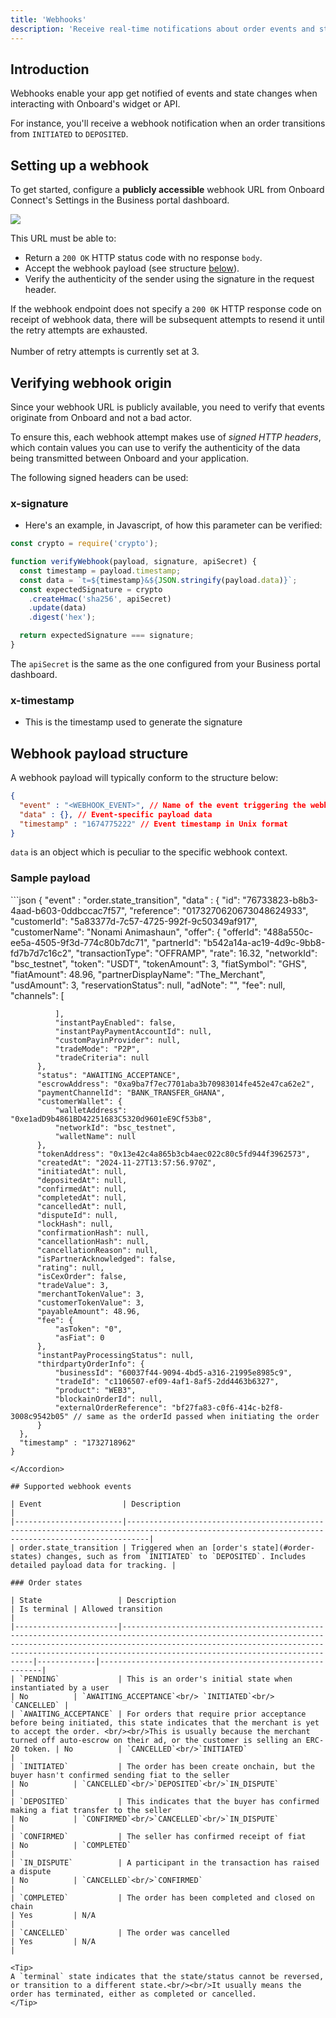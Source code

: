 ```yaml
---
title: 'Webhooks'
description: 'Receive real-time notifications about order events and state changes'
---
```


## Introduction

Webhooks enable your app get notified of events and state changes when interacting with Onboard's widget or API.

For instance, you'll receive a webhook notification when an order transitions from `INITIATED` to `DEPOSITED`.

## Setting up a webhook

To get started, configure a **publicly accessible** webhook URL from Onboard Connect's Settings in the Business portal dashboard.

<Frame>
    <img src="https://i.imgur.com/L2ifnr8.png" style={{ borderRadius: '0.5rem' }} />
</Frame>

This URL must be able to:

- Return a `200 OK` HTTP status code with no response `body`.
- Accept the webhook payload (see structure [below](#webhook-payload-structure)).
- Verify the authenticity of the sender using the signature in the request header.

<Warning>If the webhook endpoint does not specify a `200 0K` HTTP response code on receipt of webhook data, there will be subsequent attempts to resend it until the retry attempts are exhausted.<br/><br/>Number of retry attempts is currently set at 3.</Warning>

## Verifying webhook origin

Since your webhook URL is publicly available, you need to verify that events originate from Onboard and not a bad actor.

To ensure this, each webhook attempt makes use of *signed HTTP headers*, which contain values you can use to verify the authenticity of the data being transmitted between Onboard and your application.

The following signed headers can be used:

### x-signature

- Here's an example, in Javascript, of how this parameter can be verified:

```javascript
const crypto = require('crypto');

function verifyWebhook(payload, signature, apiSecret) {
  const timestamp = payload.timestamp;
  const data = `t=${timestamp}&${JSON.stringify(payload.data)}`;
  const expectedSignature = crypto
    .createHmac('sha256', apiSecret)
    .update(data)
    .digest('hex');

  return expectedSignature === signature;
}
```

<Tip>The `apiSecret` is the same as the one configured from your Business portal dashboard.</Tip>

### x-timestamp
- This is the timestamp used to generate the signature

## Webhook payload structure
A webhook payload will typically conform to the structure below:

```json
{
  "event" : "<WEBHOOK_EVENT>", // Name of the event triggering the webhook
  "data" : {}, // Event-specific payload data
  "timestamp" : "1674775222" // Event timestamp in Unix format
}
```

<Tip>`data` is an object which is peculiar to the specific webhook context.</Tip>

### Sample payload

<Accordion title="order.state_transition">
  ```json
    {
      "event" : "order.state_transition",
      "data" : {
          "id": "76733823-b8b3-4aad-b603-0ddbccac7f57",
          "reference": "0173270620673048624933",
          "customerId": "5a83377d-7c57-4725-992f-9c50349af917",
          "customerName": "Nonami Animashaun",
          "offer": {
              "offerId": "488a550c-ee5a-4505-9f3d-774c80b7dc71",
              "partnerId": "b542a14a-ac19-4d9c-9bb8-fd7b7d7c16c2",
              "transactionType": "OFFRAMP",
              "rate": 16.32,
              "networkId": "bsc_testnet",
              "token": "USDT",
              "tokenAmount": 3,
              "fiatSymbol": "GHS",
              "fiatAmount": 48.96,
              "partnerDisplayName": "The_Merchant",
              "usdAmount": 3,
              "reservationStatus": null,
              "adNote": "",
              "fee": null,
              "channels": [

              ],
              "instantPayEnabled": false,
              "instantPayPaymentAccountId": null,
              "customPayinProvider": null,
              "tradeMode": "P2P",
              "tradeCriteria": null
          },
          "status": "AWAITING_ACCEPTANCE",
          "escrowAddress": "0xa9ba7f7ec7701aba3b70983014fe452e47ca62e2",
          "paymentChannelId": "BANK_TRANSFER_GHANA",
          "customerWallet": {
              "walletAddress": "0xe1adD9b4861BD42251683C5320d9601eE9Cf53b8",
              "networkId": "bsc_testnet",
              "walletName": null
          },
          "tokenAddress": "0x13e42c4a865b3cb4aec022c80c5fd944f3962573",
          "createdAt": "2024-11-27T13:57:56.970Z",
          "initiatedAt": null,
          "depositedAt": null,
          "confirmedAt": null,
          "completedAt": null,
          "cancelledAt": null,
          "disputeId": null,
          "lockHash": null,
          "confirmationHash": null,
          "cancellationHash": null,
          "cancellationReason": null,
          "isPartnerAcknowledged": false,
          "rating": null,
          "isCexOrder": false,
          "tradeValue": 3,
          "merchantTokenValue": 3,
          "customerTokenValue": 3,
          "payableAmount": 48.96,
          "fee": {
              "asToken": "0",
              "asFiat": 0
          },
          "instantPayProcessingStatus": null,
          "thirdpartyOrderInfo": {
              "businessId": "60037f44-9094-4bd5-a316-21995e8985c9",
              "tradeId": "c1106507-ef09-4af1-8af5-2dd4463b6327",
              "product": "WEB3",
              "blockainOrderId": null,
              "externalOrderReference": "bf27fa83-c0f6-414c-b2f8-3008c9542b05" // same as the orderId passed when initiating the order
          }
      },
      "timestamp" : "1732718962"
    }
  ```
</Accordion>

## Supported webhook events

| Event                  | Description                                                                                                                                     |
|------------------------|-------------------------------------------------------------------------------------------------------------------------------------------------|
| order.state_transition | Triggered when an [order's state](#order-states) changes, such as from `INITIATED` to `DEPOSITED`. Includes detailed payload data for tracking. |

### Order states

| State                 | Description                                                                                                                                                                                                                                                        | Is terminal | Allowed transition                                      |
|-----------------------|--------------------------------------------------------------------------------------------------------------------------------------------------------------------------------------------------------------------------------------------------------------------|-------------|---------------------------------------------------------|
| `PENDING`             | This is an order's initial state when instantiated by a user                                                                                                                                                                                                       | No          | `AWAITING_ACCEPTANCE`<br/> `INITIATED`<br/> `CANCELLED` |
| `AWAITING_ACCEPTANCE` | For orders that require prior acceptance before being initiated, this state indicates that the merchant is yet to accept the order. <br/><br/>This is usually because the merchant turned off auto-escrow on their ad, or the customer is selling an ERC-20 token. | No          | `CANCELLED`<br/>`INITIATED`                             |
| `INITIATED`           | The order has been create onchain, but the buyer hasn't confirmed sending fiat to the seller                                                                                                                                                                       | No          | `CANCELLED`<br/>`DEPOSITED`<br/>`IN_DISPUTE`            |
| `DEPOSITED`           | This indicates that the buyer has confirmed making a fiat transfer to the seller                                                                                                                                                                                   | No          | `CONFIRMED`<br/>`CANCELLED`<br/>`IN_DISPUTE`            |
| `CONFIRMED`           | The seller has confirmed receipt of fiat                                                                                                                                                                                                                           | No          | `COMPLETED`                                             |
| `IN_DISPUTE`          | A participant in the transaction has raised a dispute                                                                                                                                                                                                              | No          | `CANCELLED`<br/>`CONFIRMED`                             |
| `COMPLETED`           | The order has been completed and closed on chain                                                                                                                                                                                                                   | Yes         | N/A                                                     |
| `CANCELLED`           | The order was cancelled                                                                                                                                                                                                                                            | Yes         | N/A                                                     |

<Tip>
A `terminal` state indicates that the state/status cannot be reversed, or transition to a different state.<br/><br/>It usually means the order has terminated, either as completed or cancelled.
</Tip>

